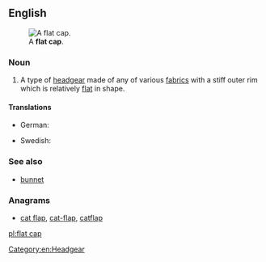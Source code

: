 ==English==
[[File:Flat-cap.jpg|A '''flat cap'''.]]

===Noun===
{{en-noun|head=[[flat]] [[cap]]}}

# A type of [[headgear]] made of any of various [[fabric]]s with a stiff outer rim which is relatively [[flat]] in shape.

====Translations====
{{trans-top|A man's cap made from wool, [[tweed]], or other soft material. It has a small [[peak]] and fits [[snugly]] tight to the wearer's head.}}
* German: {{t|de|Schiebermütze|f}}
{{trans-mid}}
* Swedish: {{t|sv|gubbkeps|c}}
{{trans-bottom}}

===See also===
* [[bunnet]]

===Anagrams===
* [[cat flap#English|cat flap]], [[cat-flap#English|cat-flap]], [[catflap#English|catflap]]

[[Category:en:Headgear]]

[[pl:flat cap]]